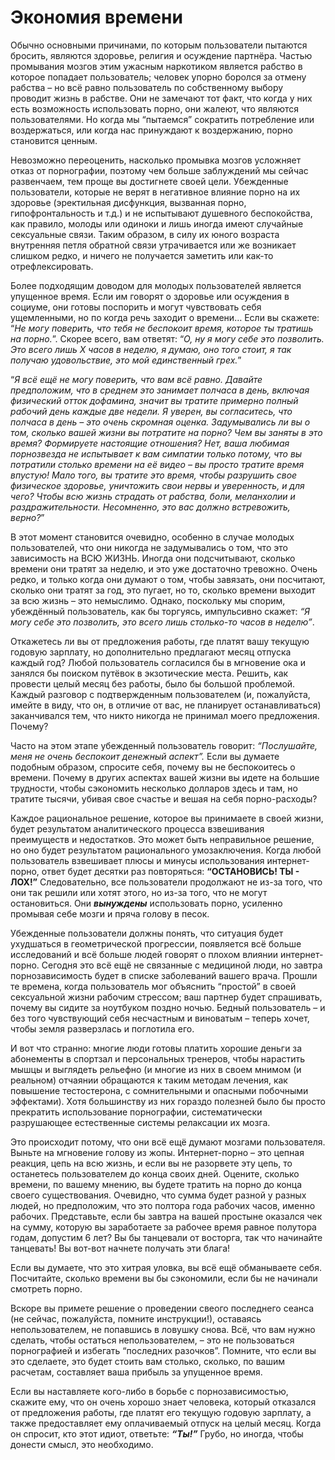 # Экономия времени

Обычно основными причинами, по которым пользователи пытаются бросить, являются здоровье, религия и осуждение партнёра. Частью промывания мозгов этим ужасным наркотиком является рабство в которое попадает пользователь; человек упорно боролся за отмену рабства -- но всё равно пользователь по собственному выбору проводит жизнь в рабстве. Они не замечают тот факт, что когда у них есть возможность использовать порно, они жалеют, что являются пользователями. Но когда мы "пытаемся" сократить потребление или воздержаться, или когда нас принуждают к воздержанию, порно становится ценным.

Невозможно переоценить, насколько промывка мозгов усложняет отказ от порнографии, поэтому чем больше заблуждений мы сейчас развенчаем, тем проще вы достигнете своей цели. Убежденные пользователи, которые не верят в негативное влияние порно на их здоровье (эректильная дисфункция, вызванная порно, гипофронтальность и т.д.) и не испытывают душевного беспокойства, как правило, молоды или одиноки и лишь иногда имеют случайные сексуальные связи. Таким образом, в силу их юного возраста внутренняя петля обратной связи утрачивается или же возникает слишком редко, и ничего не получается заметить или как-то отрефлексировать.

Более подходящим доводом для молодых пользователей является упущенное время. Если им говорят о здоровье или осуждения в социуме, они готовы поспорить и могут чувствовать себя ущемленными, но по когда речь заходит о времени... Если вы скажете: "*Не могу поверить, что тебя не беспокоит время, которое ты тратишь на порно.*". 
Скорее всего, вам ответят: "*О, ну я могу себе это позволить. Это всего лишь X часов в неделю, я думаю, оно того стоит, я так получаю удовольствие, это мой единственный грех.*"

"*Я всё ещё не могу поверить, что вам всё равно. Давайте предположим, что в среднем это занимает полчаса в день, включая физический отток дофамина, значит вы тратите примерно полный рабочий день каждые две недели. Я уверен, вы согласитесь, что полчаса в день -- это очень скромная оценка. Задумывались ли вы о том, сколько вашей жизни вы потратите на порно? Чем вы заняты в это время? Формируете настоящие отношения? Нет, ваша любимая порнозвезда не испытывает к вам симпатии только потому, что вы потратили столько времени на её видео -- вы просто тратите время впустую! Мало того, вы тратите это время, чтобы разрушить свое физическое здоровье, уничтожить свои нервы и уверенность, и для чего? Чтобы всю жизнь страдать от рабства, боли, меланхолии и раздражительности. Несомненно, это вас должно встревожить, верно?*"

В этот момент становится очевидно, особенно в случае молодых пользователей, что они никогда не задумывались о том, что это зависимость на ВСЮ ЖИЗНЬ. Иногда они подсчитывают, сколько времени они тратят за неделю, и это уже достаточно тревожно. Очень редко, и только когда они думают о том, чтобы завязать, они посчитают, сколько они тратят за год, это пугает, но то, сколько времени выходит за всю жизнь -- это немыслимо. Однако, поскольку мы спорим, убеждённый пользователь, как бы торгуясь, импульсивно скажет: *"Я могу себе это позволить, это всего лишь столько-то часов в неделю"*.

Откажетесь ли вы от предложения работы, где платят вашу текущую годовую зарплату, но дополнительно предлагают месяц отпуска каждый год? Любой пользователь согласился бы в мгновение ока и занялся бы поиском путёвок в экзотические места. Решить, как провести целый месяц без работы, было бы большой проблемой. Каждый разговор с подтвержденным пользователем (и, пожалуйста, имейте в виду, что он, в отличие от вас, не планирует останавливаться) заканчивался тем, что никто никогда не принимал моего предложения. Почему?

Часто на этом этапе убежденный пользователь говорит: *"Послушайте, меня не очень беспокоит денежный аспект".* Если вы думаете подобным образом, спросите себя, почему вы не беспокоитесь о времени. Почему в других аспектах вашей жизни вы идете на большие трудности, чтобы сэкономить несколько долларов здесь и там, но тратите тысячи, убивая свое счастье и вешая на себя порно-расходы?

Каждое рациональное решение, которое вы принимаете в своей жизни, будет результатом аналитического процесса взвешивания преимуществ и недостатков. Это может быть неправильное решение, но оно будет результатом рационального умозаключения. Когда любой пользователь взвешивает плюсы и минусы использования интернет-порно, ответ будет десятки раз повторяться: **"ОСТАНОВИСЬ! ТЫ - ЛОХ!"** Следовательно, все пользователи продолжают не из-за того, что они так решили или хотят этого, но из-за того, что не могут остановиться. Они ***вынуждены*** использовать порно, усиленно промывая себе мозги и пряча голову в песок.

Убежденные пользователи должны понять, что ситуация будет ухудшаться в геометрической прогрессии, появляется всё больше исследований и всё больше людей говорят о плохом влиянии интернет-порно. Сегодня это всё ещё не связанные с медициной люди, но завтра порнозависимость будет в списке заболеваний вашего врача. Прошли те времена, когда пользователь мог объяснить "простой" в своей сексуальной жизни рабочим стрессом; ваш партнер будет спрашивать, почему вы сидите за ноутбуком поздно ночью. Бедный пользователь -- и без того чувствующий себя несчастным и виноватым -- теперь хочет, чтобы земля разверзлась и поглотила его.

И вот что странно: многие люди готовы платить хорошие деньги за абонементы в спортзал и персональных тренеров, чтобы нарастить мышцы и выглядеть рельефно (и многие из них в своем мнимом (и реальном) отчаянии обращаются к таким методам лечения, как повышение тестостерона, с сомнительными и опасными побочными эффектами). Хотя большинству из них гораздо полезней было бы просто прекратить использование порнографии, систематически разрушающее естественные системы релаксации их мозга.

Это происходит потому, что они всё ещё думают мозгами пользователя. Выньте на мгновение голову из жопы. Интернет-порно -- это цепная реакция, цепь на всю жизнь, и если вы не разорвете эту цепь, то останетесь пользователем до конца своих дней. Оцените, сколько времени, по вашему мнению, вы будете тратить на порно до конца своего существования. Очевидно, что сумма будет разной у разных людей, но предположим, что это полтора года рабочих часов, именно рабочих. Представьте, если бы завтра на вашей простыне оказался чек на сумму, которую вы заработаете за рабочее время равное полутора годам, допустим 6 лет? Вы бы танцевали от восторга, так что начинайте танцевать! Вы вот-вот начнете получать эти блага!

Если вы думаете, что это хитрая уловка, вы всё ещё обманываете себя. Посчитайте, сколько времени вы бы сэкономили, если бы не начинали смотреть порно.

Вскоре вы примете решение о проведении свеого последнего сеанса (не сейчас, пожалуйста, помните инструкции!), оставаясь непользователем, не попавшись в ловушку снова. Всё, что вам нужно сделать, чтобы остаться непользователем, -- это не пользоваться порнографией и избегать "последних разочков". Помните, что если вы это сделаете, это будет стоить вам столько, сколько, по вашим расчетам, составляет ваша прибыль за упущенное время.

Если вы наставляете кого-либо в борьбе с порнозависимостью, скажите ему, что он очень хорошо знает человека, который отказался от предложения работы, где платят его текущую годовую зарплату, а также предоставляет ему оплачиваемый отпуск на целый месяц. Когда он спросит, кто этот идиот, ответьте: ***"Ты!"*** Грубо, но иногда, чтобы донести смысл, это необходимо.
